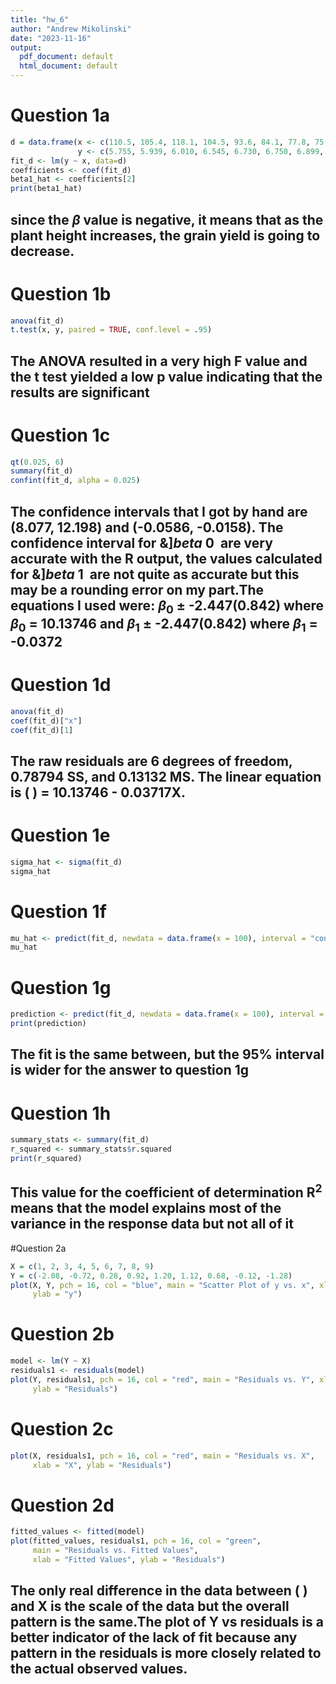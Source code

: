 ```yaml
---
title: "hw_6"
author: "Andrew Mikolinski"
date: "2023-11-16"
output:
  pdf_document: default
  html_document: default
---
```

# Question 1a
```r
d = data.frame(x <- c(110.5, 105.4, 118.1, 104.5, 93.6, 84.1, 77.8, 75.6), 
               y <- c(5.755, 5.939, 6.010, 6.545, 6.730, 6.750, 6.899, 7.862))
fit_d <- lm(y ~ x, data=d)
coefficients <- coef(fit_d)
beta1_hat <- coefficients[2]
print(beta1_hat)
```
## since the $\beta$ value is negative, it means that as the plant height increases, the grain yield is going to decrease. 

# Question 1b
```r
anova(fit_d)
t.test(x, y, paired = TRUE, conf.level = .95)
```
## The ANOVA resulted in a very high F value and the t test yielded a low p value indicating that the results are significant

# Question 1c

```r
qt(0.025, 6)
summary(fit_d)
confint(fit_d, alpha = 0.025)
```
## The confidence intervals that I got by hand are (8.077, 12.198) and (-0.0586, -0.0158). The confidence interval for &]$beta~0~$ are very accurate with the R output, the values calculated for &]$beta~1~$ are not quite as accurate but this may be a rounding error on my part.The equations I used were: $\beta$~0~ $\pm$ -2.447(0.842) where $\beta$~0~ = 10.13746 and $\beta$~1~ $\pm$ -2.447(0.842) where $\beta$~1~ = -0.0372

# Question 1d
```r
anova(fit_d)
coef(fit_d)["x"]
coef(fit_d)[1]
```
## The raw residuals are 6 degrees of freedom, 0.78794 SS, and 0.13132 MS. The linear equation is \( \hat{y} \) = 10.13746 - 0.03717X.

# Question 1e

```r
sigma_hat <- sigma(fit_d)
sigma_hat
```

# Question 1f
```r
mu_hat <- predict(fit_d, newdata = data.frame(x = 100), interval = "confidence", level = 0.95)
mu_hat
```
# Question 1g

```r
prediction <- predict(fit_d, newdata = data.frame(x = 100), interval = "prediction", level = 0.95)
print(prediction)
```
## The fit is the same between, but the 95% interval is wider for the answer to question 1g
# Question 1h
```r
summary_stats <- summary(fit_d)
r_squared <- summary_stats$r.squared
print(r_squared)
```
## This value for the coefficient of determination R^2^ means that the model explains most of the variance in the response data but not all of it

#Question 2a
```r
X = c(1, 2, 3, 4, 5, 6, 7, 8, 9)
Y = c(-2.08, -0.72, 0.28, 0.92, 1.20, 1.12, 0.68, -0.12, -1.28)
plot(X, Y, pch = 16, col = "blue", main = "Scatter Plot of y vs. x", xlab = "x", 
     ylab = "y")
```
# Question 2b
```r
model <- lm(Y ~ X)
residuals1 <- residuals(model)
plot(Y, residuals1, pch = 16, col = "red", main = "Residuals vs. Y", xlab = "Y", 
     ylab = "Residuals")

```
# Question 2c
```r
plot(X, residuals1, pch = 16, col = "red", main = "Residuals vs. X", 
     xlab = "X", ylab = "Residuals")
```
# Question 2d
```r
fitted_values <- fitted(model)
plot(fitted_values, residuals1, pch = 16, col = "green", 
     main = "Residuals vs. Fitted Values", 
     xlab = "Fitted Values", ylab = "Residuals")

```
## The only real difference in the data between \( \hat{Y} \) and X is the scale of the data but the overall pattern is the same.The plot of Y vs residuals is a better indicator of the lack of fit because any pattern in the residuals is more closely related to the actual observed values.
